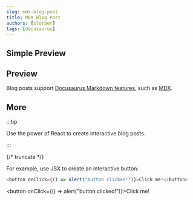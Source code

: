 ```yaml
---
slug: mdx-blog-post
title: MDX Blog Post
authors: [slorber]
tags: [docusaurus]
---
```



## Simple Preview

<IFrameResizablePreview pageUrl="/tailwind" height={300} />

## Preview

Blog posts support [Docusaurus Markdown features](https://docusaurus.io/docs/markdown-features), such as [MDX](https://mdxjs.com/).

<IFrameResizablePreview pageUrl="/tailwind_2" height={700} />

## More

:::tip

Use the power of React to create interactive blog posts.

:::

{/* truncate */}

For example, use JSX to create an interactive button:

```js
<button onClick={() => alert("button clicked!")}>Click me!</button>
```

<button onClick={() => alert("button clicked!")}>Click me!</button>
